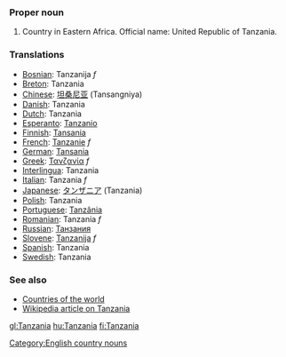 ===Proper noun===
# Country in Eastern Africa. Official name: United Republic of Tanzania.
===Translations===
*[[Bosnian]]: Tanzanija ''f''
*[[Breton]]: Tanzania
*[[Chinese]]: [[坦桑尼亚]] (Tansangniya)
*[[Danish]]: Tanzania
*[[Dutch]]: Tanzania
*[[Esperanto]]: [[Tanzanio]]
*[[Finnish]]: [[Tansania]]
*[[French]]: [[Tanzanie]] ''f''
*[[German]]: [[Tansania]]
*[[Greek]]: [[Τανζανία]] ''f''
*[[Interlingua]]: Tanzania
*[[Italian]]: Tanzania ''f''
*[[Japanese]]: [[タンザニア]] (Tanzania)
*[[Polish]]: Tanzania
*[[Portuguese]]: [[Tanzânia]]
*[[Romanian]]: Tanzania ''f''
*[[Russian]]: [[Танзания]]
*[[Slovene]]: [[Tanzanija]] ''f''
*[[Spanish]]: Tanzania
*[[Swedish]]: Tanzania

===See also===
*[[Countries of the world]]
*[[w:Tanzania|Wikipedia article on Tanzania]]
[[Category:English country nouns]]

[[gl:Tanzania]]
[[hu:Tanzania]]
[[fi:Tanzania]]
